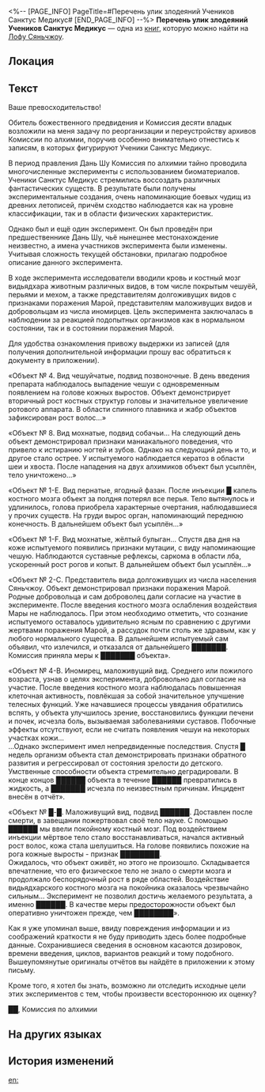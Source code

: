 <%-- [PAGE_INFO]
PageTitle=#Перечень улик злодеяний Учеников Санктус Медикус#
[END_PAGE_INFO] --%>
{{Дополнить}}
{{Книга Инфобокс
|id           = 273
|Название     = 
|Изображение  = Иконка рукописи с Лофу Сяньчжоу.png
|Мир          = Лофу Сяньчжоу
|Томов        = 1
|Автор        = <!--нужно добавить-->
|Описание     = Отчёт для Комиссии десяти владык об архивах Комиссии по алхимии.
|Том1         = {{tx}}
|Источник1    = {{tx|Отсутствует источник}}
|Персонажи    = 
|Фракции      = 
}}
'''Перечень улик злодеяний Учеников Санктус Медикус''' — одна из [[Книги|книг]], которую можно найти на [[Лофу Сяньчжоу]].

==Локация==
{{Отметка карты|<!--название карты-->|<!--id отметки-->}}

==Текст==
Ваше превосходительство!

Обитель божественного предвидения и Комиссия десяти владык возложили на меня задачу по реорганизации и переустройству архивов Комиссии по алхимии, поручив особенно внимательно отнестись к записям, в которых фигурируют Ученики Санктус Медикус.

В период правления Дань Шу Комиссия по алхимии тайно проводила многочисленные эксперименты с использованием биоматериалов. Ученики Санктус Медикус стремились воссоздать различных фантастических существ. В результате были получены экспериментальные создания, очень напоминающие боевых чудищ из древних летописей, причём сходство наблюдается как на уровне классификации, так и в области физических характеристик.

Однако был и ещё один эксперимент. Он был проведён при предшественнике Дань Шу, чьё нынешнее местонахождение неизвестно, а имена участников эксперимента были изменены. Учитывая сложность текущей обстановки, прилагаю подробное описание данного эксперимента.

В ходе эксперимента исследователи вводили кровь и костный мозг видьядхара животным различных видов, в том числе покрытым чешуёй, перьями и мехом, а также представителям долгоживущих видов с признаками поражения Марой, представителям маложивущих видов и добровольцам из числа иномирцев. Цель эксперимента заключалась в наблюдении за реакцией подопытных организмов как в нормальном состоянии, так и в состоянии поражения Марой.

Для удобства ознакомления привожу выдержки из записей (для получения дополнительной информации прошу вас обратиться к документу в приложении).

«Объект №&nbsp;4. Вид чешуйчатые, подвид позвоночные. В день введения препарата наблюдалось выпадение чешуи с одновременным появлением на голове кожных выростов. Объект демонстрирует вторичный рост костных структур головы и значительное увеличение ротового аппарата. В области спинного плавника и жабр объектов зафиксирован рост волос...»

«Объект №&nbsp;8. Вид мохнатые, подвид собачьи... На следующий день объект демонстрировал признаки маниакального поведения, что привело к истиранию ногтей и зубов. Однако на следующий день и то, и другое стало острее. У испытуемого наблюдается кератоз в области шеи и хвоста. После нападения на двух алхимиков объект был усыплён, тело уничтожено...»

«Объект №&nbsp;1-Е. Вид пернатые, ягодный фазан. После инъекции █ капель костного мозга объект за полдня потерял все перья. Тело вытянулось и удлинилось, голова приобрела характерные очертания, наблюдавшиеся у прочих существ. На груди вырос орган, напоминающий переднюю конечность. В дальнейшем объект был усыплён...»

«Объект №&nbsp;1-F. Вид мохнатые, жёлтый булыган... Спустя два дня на коже испытуемого появились признаки мутации, с виду напоминающие чешую. Наблюдаются суставные рефлексы, саркома в области лба, ускоренный рост рогов и копыт. В дальнейшем объект был усыплён...»

«Объект №&nbsp;2-С. Представитель вида долгоживущих из числа населения Сяньчжоу. Объект демонстрировал признаки поражения Марой. Родные добровольца и сам доброволец дали согласие на участие в эксперименте. После введения костного мозга ослабления воздействия Мары не наблюдалось. При этом необходимо отметить, что сознание испытуемого оставалось удивительно ясным по сравнению с другими жертвами поражения Марой, а рассудок почти столь же здравым, как у любого нормального существа. В дальнейшем испытуемый сам объявил, что излечился, и отказался от дальнейшего ███████. Комиссия приняла меры к ███████ объекта».

«Объект №&nbsp;4-В. Иномирец, маложивущий вид. Среднего или пожилого возраста, узнав о целях эксперимента, добровольно дал согласие на участие. После введения костного мозга наблюдалась повышенная клеточная активность, повлёкшая за собой значительное улучшение телесных функций. Уже начавшиеся процессы увядания обратились вспять, у объекта улучшилось зрение, восстановились функции печени и почек, исчезла боль, вызываемая заболеваниями суставов. Побочные эффекты отсутствуют, если не считать появления чешуи на некоторых участках кожи...<br />
...Однако эксперимент имел непредвиденные последствия. Спустя █ недель организм объекта стал демонстрировать признаки обратного развития и регрессировал от состояния зрелости до детского. Умственные способности объекта стремительно деградировали. В конце концов ██████ объекта в течение ██████ превратились в жидкость, а ███████ исчезла по неизвестным причинам. Инцидент внесён в отчёт».

«Объект №&nbsp;█-█. Маложивущий вид, подвид ██████. Доставлен после смерти, в завещании пожертвовал своё тело науке. С помощью ██████ мы ввели покойному костный мозг. Под воздействием инъекции мёртвое тело стало восстанавливаться, начался активный рост волос, кожа стала шелушиться. На голове появились похожие на рога кожные выросты - признак ████████.<br />
Ожидалось, что объект оживёт, но этого не произошло. Складывается впечатление, что его физическое тело не знало о смерти мозга и продолжало беспорядочный рост в ряде областей. Воздействие видьядхарского костного мозга на покойника оказалось чрезвычайно сильным... Эксперимент не позволил достичь желаемого результата, а именно ██████. В качестве меры предосторожности объект был оперативно уничтожен прежде, чем ████████».

Как я уже упоминал выше, ввиду повреждения информации и из соображений краткости я не буду приводить здесь более подробные данные. Сохранившиеся сведения в основном касаются дозировок, времени введения, циклов, вариантов реакций и тому подобного. Вышеупомянутые оригиналы отчётов вы найдёте в приложении к этому письму.

Кроме того, я хотел бы знать, возможно ли отследить исходные цели этих экспериментов с тем, чтобы произвести всестороннюю их оценку?

██, Комиссия по алхимии

==На других языках==
{{На других языках
|en   = Sanctus Medicus Devils Criminal Evidence Records
|zhs  = 药王妖寇罪证稽录
|zht  = 藥王妖寇罪證稽錄
|ja   = 薬王妖寇罪証記録
|ko   = 요사스러운 약왕의 범죄 증거 기록
|es   = Registros de la evidencia criminal de los Discípulos de Sanctus Medicus
|fr   = Recueil de preuves des agissements criminels du Sanctus Medicus
|ru   = Перечень улик злодеяний Учеников Санктус Медикус
|th   = บันทึกหลักฐาน การกระทำความผิดของ Sanctus Medicus
|vi   = Ghi Chép Chứng Cứ Phạm Tội Của Yêu Khấu Dược Vương
|de   = Aufzeichnungen über die Verbrechen der Sanctus-Medicus-Teufel
|id   = Bukti Kejahatan Penjahat Sanctus Medicus
|pt   = Registros das Evidências Criminosas dos Demônios do Sanctus Medicus
}}

==История изменений==
{{История изменений|3.5}}

[[en:]]